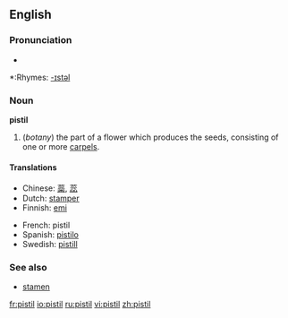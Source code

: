 ==English==
{{wikipedia}}
===Pronunciation===
*{{audio|en-us-pistil.ogg|Audio (US)}}

*:Rhymes: [[Rhymes:English:-ɪstəl|-ɪstəl]]

=== Noun ===
'''pistil'''

#(''botany'') the part of a flower which produces the seeds, consisting of one or more [[carpel|carpels]].

====Translations====
{{top}}
*Chinese: [[蘂]], [[蕊]]
*Dutch: [[stamper#Dutch|stamper]] {{g|Dutch}}
*Finnish: [[emi#Finnish|emi]]
{{mid}}
*French: pistil {{g|French}}
*Spanish: [[pistilo]] {{m}}
*Swedish: [[pistill]] {{c}}
{{bottom}}

===See also===
*[[stamen]]

[[fr:pistil]]
[[io:pistil]]
[[ru:pistil]]
[[vi:pistil]]
[[zh:pistil]]
